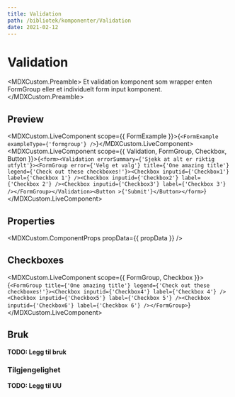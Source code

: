 ```yaml
---
title: Validation
path: /bibliotek/komponenter/Validation
date: 2021-02-12
---
```



# Validation

<MDXCustom.Preamble>
  Et validation komponent som wrapper enten FormGroup eller et individuelt form input komponent.
</MDXCustom.Preamble>

## Preview

<MDXCustom.LiveComponent scope={{ FormExample }}>{`<FormExample exampleType={'formgroup'} />`}</MDXCustom.LiveComponent>
<MDXCustom.LiveComponent scope={{ Validation, FormGroup, Checkbox, Button }}>{`<form><Validation errorSummary={'Sjekk at alt er riktig utfylt'}><FormGroup error={'Velg et valg'} title={'One amazing title'} legend={'Check out these checkboxes!'}><Checkbox inputid={'Checkbox1'} label={'Checkbox 1'} /><Checkbox inputid={'Checkbox2'} label={'Checkbox 2'} /><Checkbox inputid={'Checkbox3'} label={'Checkbox 3'} /></FormGroup></Validation><Button >{'Submit'}</Button></form>`}</MDXCustom.LiveComponent>

## Properties

<MDXCustom.ComponentProps propData={{ propData }} />

## Checkboxes

<MDXCustom.LiveComponent scope={{ FormGroup, Checkbox }}>{`<FormGroup title={'One amazing title'} legend={'Check out these checkboxes!'}><Checkbox inputid={'Checkbox4'} label={'Checkbox 4'} /><Checkbox inputid={'Checkbox5'} label={'Checkbox 5'} /><Checkbox inputid={'Checkbox6'} label={'Checkbox 6'} /></FormGroup>`}</MDXCustom.LiveComponent>

## Bruk

**TODO: Legg til bruk**

### Tilgjengelighet

**TODO: Legg til UU**

